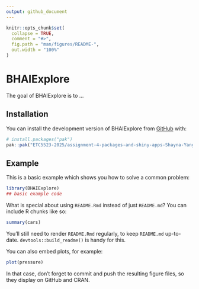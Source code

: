 ```yaml
---
output: github_document
---
```


<!-- README.md is generated from README.Rmd. Please edit that file -->

```r
knitr::opts_chunk$set(
  collapse = TRUE,
  comment = "#>",
  fig.path = "man/figures/README-",
  out.width = "100%"
)
```

# BHAIExplore

<!-- badges: start -->
<!-- badges: end -->

The goal of BHAIExplore is to ...

## Installation

You can install the development version of BHAIExplore from [GitHub](https://github.com/) with:

``` r
# install.packages("pak")
pak::pak("ETC5523-2025/assignment-4-packages-and-shiny-apps-Shayna-Yang")
```

## Example

This is a basic example which shows you how to solve a common problem:

```r
library(BHAIExplore)
## basic example code
```

What is special about using `README.Rmd` instead of just `README.md`? You can include R chunks like so:

```r
summary(cars)
```

You'll still need to render `README.Rmd` regularly, to keep `README.md` up-to-date. `devtools::build_readme()` is handy for this.

You can also embed plots, for example:

```r
plot(pressure)
```

In that case, don't forget to commit and push the resulting figure files, so they display on GitHub and CRAN.

